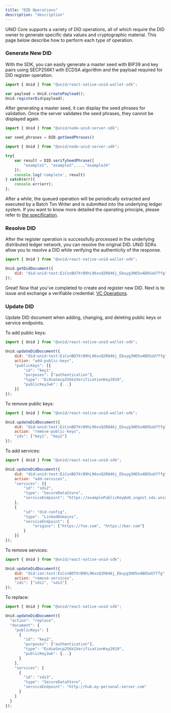 ```yaml
---
title: "DID Operations"
description: "description"
---
```


UNiD Core supports a variety of DID operations, all of which require the DID owner to generate specific data values and cryptographic material. This page below describe how to perform each type of operation.

### Generate New DID

<!-- UNiD Core generates 3 pairs of keys: update key, recovery key, and singing key using [SECP256K1](https://w3c-ccg.github.io/lds-ecdsa-secp256k1-2019/) with ECDSA algorithm with a default setting (the signing key is used for DID user to generate signature and other keys are used for managing this DID). A public key document is generated with a json value and it will be canonicalized by [JCS](https://tools.ietf.org/id/draft-rundgren-json-canonicalization-scheme-00.html).

UNiD Core computes hash from the public key document. The hash with [Multihash](https://multiformats.io/multihash/) format and SHA2-256 (which code is 18 or 0x12) is used for generating hashes of protocol-related values. And then, it generates the base64-encoded entity including these hash values and document are submitted to [Sidetree](https://github.com/decentralized-identity/sidetree) by HTTP POST method. -->

With the SDK, you can easily generate a master seed with BIP39 and key pairs using SECP256K1 with ECDSA algorithm and the payload required for DID register operation.

```js
import { Unid } from "@unid/react-native-unid-wallet-sdk";

var payload = Unid.createPayload();
Unid.registerDid(payload);
```

After generating a master seed, it can display the seed phrases for validation. Once the server validates the seed phrases, they cannot be displayed again.

```js
import { Unid } from "@unid/node-unid-server-sdk";

var seed_phrases = DID.getSeedPhrases()
```

```js
import { Unid } from "@unid/node-unid-server-sdk";

try{
    var result = DID.verifySeedPhrase([
		"example1", "example2",...,"example24"
	]);
    console.log('complete', result)
} catch(err){
    console.err(err);
};
```

After a while, the queued operation will be periodically extracted and executed by a Batch Txn Writer and is submitted into the underlying ledger system. If you want to know more detailed the operating principle, please refer to [the specification](https://identity.foundation/sidetree/spec/).


### Resolve DID

After the register operation is successfully processed in the underlying distributed ledger network, you can resolve the original DID. UNiD SDKs allow you to resolve a DID while verifying the authenticity of the response.

```js
import { Unid } from "@unid/react-native-unid-wallet-sdk";

Unid.getDidDocument({
	did: "did:unid:test:EiCsnBO7XrB9hL96xvQ2R846j_Ebuyg3HO5o4BOSoU7ffg"
});
```

<!-- 唯一解けてないこと：holderがDID生成後にbatch処理されるまでの間、RPとAuthNすることができない。RP側で名前解決することができない。holder側のIF制御、署名から復元する。 -->

Great! Now that you've completed to create and register new DID. Next is to issue and exchange a verifiable credential. [VC Operations](./2-verifiable-credential).


### Update DID

Update DID document when adding, changing, and deleting public keys or service endpoints.

<!-- `updateDidDocument` method need `action` and `updateCommitment` properties. -->

<!-- ここはsidetreeをreferenceして書いてる。JwkなどはUNiD側で生成するなど。実装イメージはSDSのendpointが変わるなどで、mobile appのsettingsから変更してもらうなど。テナント依存のSDSのエンドポイントURLルールについて。 see : https://identity.foundation/sidetree/spec/#did-state-patches -->

To add public keys:

```js
import { Unid } from "@unid/react-native-unid-wallet-sdk";

Unid.updateDidDocument({
	did: "did:unid:test:EiCsnBO7XrB9hL96xvQ2R846j_Ebuyg3HO5o4BOSoU7ffg",
	action: "add-public-keys",
	"publicKeys": [{
    	"id": "key1",
		"purposes": ["authentication"],
		"type": "EcdsaSecp256k1VerificationKey2019",
		"publicKeyJwk": {...}
	}]
});
```

To remove public keys:
```js
import { Unid } from "@unid/react-native-unid-wallet-sdk";

Unid.updateDidDocument({
	did: "did:unid:test:EiCsnBO7XrB9hL96xvQ2R846j_Ebuyg3HO5o4BOSoU7ffg",
	action: "remove-public-keys",
	"ids": ["key1", "key2"]
});
```

To add services:

```js
import { Unid } from "@unid/react-native-unid-sdk";

Unid.updateDidDocument({
	did: "did:unid:test:EiCsnBO7XrB9hL96xvQ2R846j_Ebuyg3HO5o4BOSoU7ffg",
	action: "add-services",
	"services": [{
		"id": "sds2",
		"type": "SecureDataStore",
		"serviceEndpoint": "https://examplePublicKey@o0.ingest.sds.unid.plus/"
	},
	{
		"id": "did-config",
		"type": "LinkedDomains",
		"serviceEndpoint": {
			"origins": ["https://foo.com", "https://bar.com"]
		}
	}]
});
```

To remove services:
```js
import { Unid } from "@unid/react-native-unid-sdk";

Unid.updateDidDocument({
	did: "did:ion:test:EiCsnBO7XrB9hL96xvQ2R846j_Ebuyg3HO5o4BOSoU7ffg",
	action: "remove-services",
	"ids": ["sds1", "sds2"]
});
```

To replace:
```js
import { Unid } from "@unid/react-native-unid-sdk";

Unid.updateDidDocument({
  "action": "replace",
  "document": {
    "publicKeys": [
      {
        "id": "key2",
        "purposes": ["authentication"],
        "type": "EcdsaSecp256k1VerificationKey2019",
        "publicKeyJwk": {...}
      }
    ],
    "services": [
      {
        "id": "sds3",
        "type": "SecureDataStore",
        "serviceEndpoint": "http://hub.my-personal-server.com"
      }
    ]
  }
});
```
